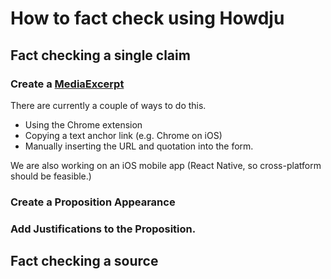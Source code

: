 # How to fact check using Howdju

## Fact checking a single claim

### Create a [MediaExcerpt](/concepts/media-excerpt)

There are currently a couple of ways to do this.

  * Using the Chrome extension
  * Copying a text anchor link (e.g. Chrome on iOS)
  * Manually inserting the URL and quotation into the form.

We are also working on an iOS mobile app (React Native, so cross-platform should be feasible.)

### Create a Proposition Appearance

### Add Justifications to the Proposition.

## Fact checking a source
